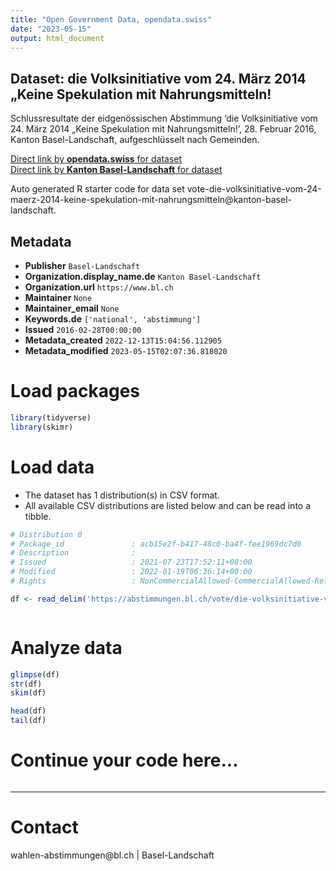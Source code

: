 ```yaml
---
title: "Open Government Data, opendata.swiss"
date: "2023-05-15"
output: html_document
---
```


## Dataset: die Volksinitiative vom 24. März 2014 „Keine Spekulation mit Nahrungsmitteln!

Schlussresultate der eidgenössischen Abstimmung 'die Volksinitiative vom 24. März 2014 „Keine Spekulation mit Nahrungsmitteln!', 28. Februar 2016, Kanton Basel-Landschaft, aufgeschlüsselt nach Gemeinden.

[Direct link by **opendata.swiss** for dataset](https://opendata.swiss/de/dataset/die-volksinitiative-vom-24-marz-2014-keine-spekulation-mit-nahrungsmitteln)<br>
[Direct link by **Kanton Basel-Landschaft** for dataset](https://abstimmungen.bl.ch/vote/die-volksinitiative-vom-24-maerz-2014-keine-spekulation-mit-nahrungsmitteln/data)

Auto generated R starter code for data set vote-die-volksinitiative-vom-24-maerz-2014-keine-spekulation-mit-nahrungsmitteln@kanton-basel-landschaft.

## Metadata

- **Publisher** `Basel-Landschaft`
- **Organization.display_name.de** `Kanton Basel-Landschaft`
- **Organization.url** `https://www.bl.ch`
- **Maintainer** `None`
- **Maintainer_email** `None`
- **Keywords.de** `['national', 'abstimmung']`
- **Issued** `2016-02-28T00:00:00`
- **Metadata_created** `2022-12-13T15:04:56.112905`
- **Metadata_modified** `2023-05-15T02:07:36.818020`


# Load packages

```r

library(tidyverse)
library(skimr)

```

# Load data

-   The dataset has 1 distribution(s) in CSV format.
-   All available CSV distributions are listed below and can be read into a tibble.

```r

# Distribution 0
# Package_id               : acb15e2f-b417-48c0-ba4f-fee1969dc7d0
# Description              : 
# Issued                   : 2021-07-23T17:52:11+00:00
# Modified                 : 2022-01-19T06:36:14+00:00
# Rights                   : NonCommercialAllowed-CommercialAllowed-ReferenceRequired

df <- read_delim('https://abstimmungen.bl.ch/vote/die-volksinitiative-vom-24-maerz-2014-keine-spekulation-mit-nahrungsmitteln/data-csv')



```

# Analyze data

```r

glimpse(df)
str(df)
skim(df)

head(df)
tail(df)

```

# Continue your code here...

```r

```

------------------------------------------------------------------------

# Contact

wahlen-abstimmungen@bl.ch | Basel-Landschaft
